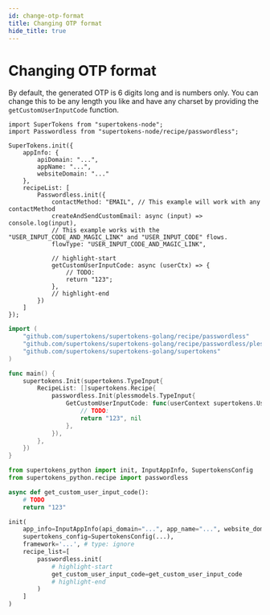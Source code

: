 ```yaml
---
id: change-otp-format
title: Changing OTP format
hide_title: true
---
```



# Changing OTP format

By default, the generated OTP is 6 digits long and is numbers only. You can change this to be any length you like and have any charset by providing the `getCustomUserInputCode` function.

<BackendSDKTabs>
<TabItem value="nodejs">

```tsx
import SuperTokens from "supertokens-node";
import Passwordless from "supertokens-node/recipe/passwordless";

SuperTokens.init({
    appInfo: {
        apiDomain: "...",
        appName: "...",
        websiteDomain: "..."
    },
    recipeList: [
        Passwordless.init({
            contactMethod: "EMAIL", // This example will work with any contactMethod
            createAndSendCustomEmail: async (input) => console.log(input),
            // This example works with the "USER_INPUT_CODE_AND_MAGIC_LINK" and "USER_INPUT_CODE" flows.
            flowType: "USER_INPUT_CODE_AND_MAGIC_LINK", 

            // highlight-start
            getCustomUserInputCode: async (userCtx) => {
                // TODO:
                return "123";
            },
            // highlight-end
        })
    ]
});
```
</TabItem>
<TabItem value="go">

```go
import (
	"github.com/supertokens/supertokens-golang/recipe/passwordless"
	"github.com/supertokens/supertokens-golang/recipe/passwordless/plessmodels"
	"github.com/supertokens/supertokens-golang/supertokens"
)

func main() {
	supertokens.Init(supertokens.TypeInput{
		RecipeList: []supertokens.Recipe{
			passwordless.Init(plessmodels.TypeInput{
				GetCustomUserInputCode: func(userContext supertokens.UserContext) (string, error) {
					// TODO:
					return "123", nil
				},
			}),
		},
	})
}
```

</TabItem>
<TabItem value="python">

```python
from supertokens_python import init, InputAppInfo, SupertokensConfig
from supertokens_python.recipe import passwordless

async def get_custom_user_input_code():
    # TODO
    return "123"

init(
    app_info=InputAppInfo(api_domain="...", app_name="...", website_domain="..."),
    supertokens_config=SupertokensConfig(...),
    framework='...', # type: ignore
    recipe_list=[
        passwordless.init(
			# highlight-start
            get_custom_user_input_code=get_custom_user_input_code
			# highlight-end            
        )
    ]
)
```

</TabItem>
</BackendSDKTabs>